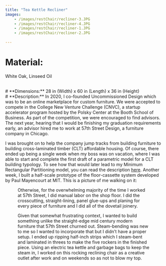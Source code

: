```yaml
---
title: "Tea Kettle Recliner" 
images: 
    - /images/restChair/recliner-3.JPG
    - /images/restChair/recliner-4.JPG
    - /images/restChair/recliner-1.JPG
    - /images/restChair/recliner-2.JPG
  
---
```

# **Material:** 
White Oak, Linseed Oil

<br />
# **Dimensions:** 
28 in (Width) x 60 in (Length) x 36 in (Height)

<br />
# **Description:** 
In 2020, I co-founded Uncommissioned Design which was to be an online marketplace for custom furniture. We were accepted to compete in the College New Venture Challenge (CNVC), a startup accelerator program hosted by the Polsky Center at the Booth School of Business. As part of the competition, we were encouraged to find advisors. The next year, hearing that I would be finishing my graduation requirements early, an advisor hired me to work at 57th Street Design, a furniture company in Chicago. 

I was brought on to help the company jump tracks from building furniture to building cross-laminated timber (CLT) affordable housing. Of course, there ended up being a single week when my boss was on vacation, where I was able to start and complete the first draft of a parametric model for a CLT building typology. To see how that would later lead to my Minimum Rectangular Partitioning model, you can read the description [here](http://jacobjoergens.com/computational-design/min-rect-partition). Another week, I built a half-scale prototype of the floor-cassette system developed by Paul Mayencourt at MIT. This is a picture of me walking on it: 

<Figure src="/images/structural-system-prototype.jpg" width="500" height="500" caption='A picture of me "testing" the structural integrity of a floor-cassette prototype' alt="Figure 1"/> 

Otherwise, for the overwhelming majority of the time I worked at 57th Street, I did manual labor on the shop floor. I did the crosscutting, straight-lining, panel glue-ups and planing for every piece of furniture and I did all of the dovetail joinery. 

Given that somewhat frustrating context, I wanted to build something unlike the straight-edge mid century modern furniture that 57th Street churned out. Steam-bending was new to me so I wanted to incorporate that but I didn’t have a proper setup. I ended up ripping half-inch strips which I steam-bent and laminated in threes to make the five rockers in the finished piece. Using an electric tea kettle and garbage bags to keep the steam in, I worked on this rocking reclining chair as a creative outlet after work and on weekends so as not to blow my top. 

